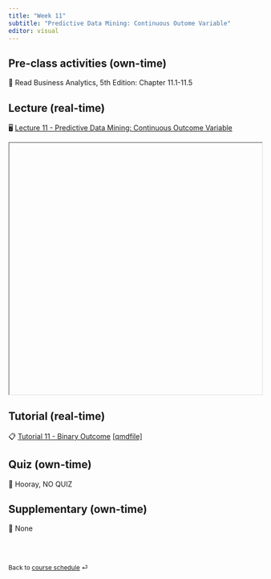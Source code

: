 ```yaml
---
title: "Week 11"
subtitle: "Predictive Data Mining: Continuous Outome Variable"
editor: visual
---
```


## Pre-class activities (own-time)

📖 Read Business Analytics, 5th Edition: Chapter 11.1-11.5

## Lecture (real-time)

🖥️ [Lecture 11 - Predictive Data Mining: Continuous Outcome Variable](https://learning.monash.edu/pluginfile.php/4105703/mod_resource/content/2/lec-8.html#/title-slide)

<iframe src width="100%" height="500">

</iframe>

## Tutorial (real-time)

📋 [Tutorial 11 - Binary Outcome](https://learning.monash.edu/mod/resource/view.php?id=3223665) [\[qm](https://learning.monash.edu/mod/folder/view.php?id=3205505)[d](https://learning.monash.edu/mod/folder/view.php?id=3223664)[file\]](https://learning.monash.edu/mod/folder/view.php?id=3205505)

## Quiz (own-time)

🧪 Hooray, NO QUIZ

## Supplementary (own-time)

🔕 None

<br><br>

::: {style="font-size: 0.875em;"}
Back to [course schedule](/ "Course schedule") ⏎
:::
